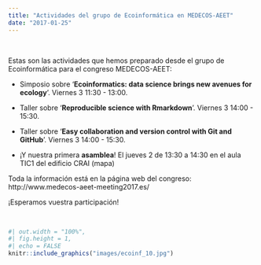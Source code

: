 ```yaml
---
title: "Actividades del grupo de Ecoinformática en MEDECOS-AEET"
date: "2017-01-25"
---
```


<br>

Estas son las actividades que hemos preparado desde el grupo de Ecoinformática para el congreso MEDECOS-AEET:

- Simposio sobre ‘**Ecoinformatics: data science brings new avenues for ecology**’. Viernes 3 11:30 - 13:00.

- Taller sobre ‘**Reproducible science with Rmarkdown**’. Viernes 3 14:00 - 15:30.

- Taller sobre ‘**Easy collaboration and version control with Git and GitHub**’. Viernes 3 14:00 - 15:30.

- ¡Y nuestra primera **asamblea**! El jueves 2 de 13:30 a 14:30 en el aula TIC1 del edificio CRAI (mapa)

Toda la información está en la página web del congreso: http://www.medecos-aeet-meeting2017.es/

¡Esperamos vuestra participación!


<br>

```r
#| out.width = "100%",
#| fig.height = 1,
#| echo = FALSE
knitr::include_graphics("images/ecoinf_10.jpg")
```

